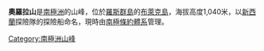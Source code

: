 {{coord|78|14|S|166|21|E|source:GNIS|display=title}}

'''奧羅拉山'''是[[南極洲|南極洲]]的山峰，位於[[羅斯群島|羅斯群島]]的[[布萊克島_(羅斯群島)|布萊克島]]，海拔高度1,040米，以[[新西蘭|新西蘭]]探險隊的探險船命名，現時由[[南極條約體系|南極條約體系]]管理。

{{Antarctica-geo-stub}}
[[Category:南極洲山峰|Category:南極洲山峰]]
